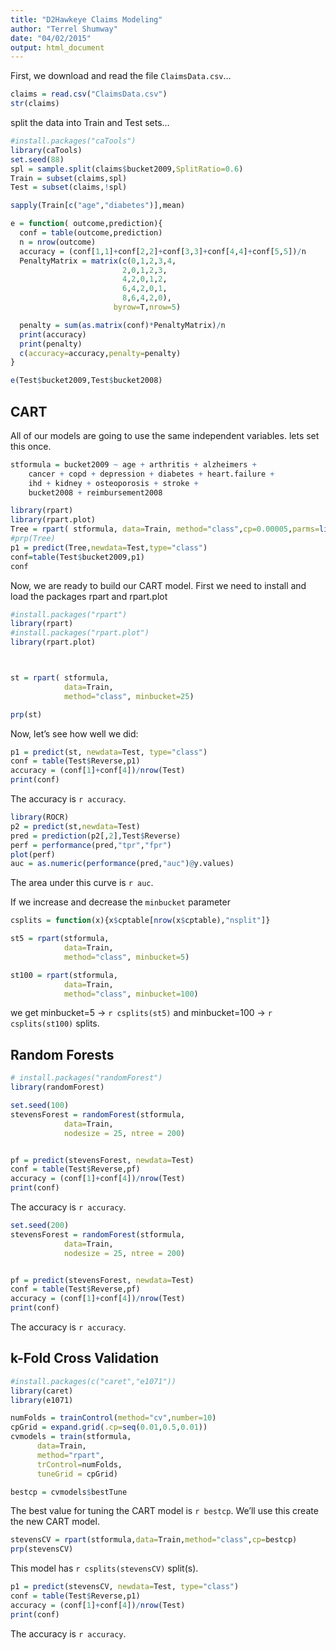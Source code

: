 ```yaml
---
title: "D2Hawkeye Claims Modeling"
author: "Terrel Shumway"
date: "04/02/2015"
output: html_document
---
```


First, we download and read the file `ClaimsData.csv`...

```r


claims = read.csv("ClaimsData.csv")
str(claims)

```

split the data into Train and Test sets...

```r
#install.packages("caTools")
library(caTools)
set.seed(88)
spl = sample.split(claims$bucket2009,SplitRatio=0.6)
Train = subset(claims,spl)
Test = subset(claims,!spl)

sapply(Train[c("age","diabetes")],mean)

e = function( outcome,prediction){
  conf = table(outcome,prediction)
  n = nrow(outcome)
  accuracy = (conf[1,1]+conf[2,2]+conf[3,3]+conf[4,4]+conf[5,5])/n
  PenaltyMatrix = matrix(c(0,1,2,3,4,
                         2,0,1,2,3,
                         4,2,0,1,2,
                         6,4,2,0,1,
                         8,6,4,2,0),
                       byrow=T,nrow=5)

  penalty = sum(as.matrix(conf)*PenaltyMatrix)/n
  print(accuracy)
  print(penalty)
  c(accuracy=accuracy,penalty=penalty)
}

e(Test$bucket2009,Test$bucket2008)

```

## CART

All of our models are going to use the same independent variables. lets set this once.
```r
stformula = bucket2009 ~ age + arthritis + alzheimers + 
    cancer + copd + depression + diabetes + heart.failure +
    ihd + kidney + osteoporosis + stroke +
    bucket2008 + reimbursement2008 

library(rpart)
library(rpart.plot)
Tree = rpart( stformula, data=Train, method="class",cp=0.00005,parms=list(loss=PenaltyMatrix))
#prp(Tree)
p1 = predict(Tree,newdata=Test,type="class")
conf=table(Test$bucket2009,p1)
conf
```


Now, we are ready to build our CART model. First we need to install and load the packages rpart and rpart.plot

```r
#install.packages("rpart")
library(rpart)
#install.packages("rpart.plot")
library(rpart.plot)



st = rpart( stformula, 
            data=Train,
            method="class", minbucket=25)

prp(st)
```

Now, let's see how well we did:

```r
p1 = predict(st, newdata=Test, type="class")
conf = table(Test$Reverse,p1)
accuracy = (conf[1]+conf[4])/nrow(Test)
print(conf)
```

The accuracy is `r accuracy`.

```r
library(ROCR)
p2 = predict(st,newdata=Test)
pred = prediction(p2[,2],Test$Reverse)
perf = performance(pred,"tpr","fpr")
plot(perf)
auc = as.numeric(performance(pred,"auc")@y.values)
```

The area under this curve is `r auc`.

If we increase and decrease the `minbucket` parameter

```r
csplits = function(x){x$cptable[nrow(x$cptable),"nsplit"]}

st5 = rpart(stformula, 
            data=Train,
            method="class", minbucket=5)

st100 = rpart(stformula, 
            data=Train,
            method="class", minbucket=100)

```

we get minbucket=5 -> `r csplits(st5)` and minbucket=100 -> `r csplits(st100)` splits.

## Random Forests

```r
# install.packages("randomForest")
library(randomForest)

set.seed(100)
stevensForest = randomForest(stformula, 
            data=Train,
            nodesize = 25, ntree = 200)


pf = predict(stevensForest, newdata=Test)
conf = table(Test$Reverse,pf)
accuracy = (conf[1]+conf[4])/nrow(Test)
print(conf)
```

The accuracy is `r accuracy`.

```r
set.seed(200)
stevensForest = randomForest(stformula, 
            data=Train,
            nodesize = 25, ntree = 200)


pf = predict(stevensForest, newdata=Test)
conf = table(Test$Reverse,pf)
accuracy = (conf[1]+conf[4])/nrow(Test)
print(conf)
```

The accuracy is `r accuracy`.

## k-Fold Cross Validation

```r
#install.packages(c("caret","e1071"))
library(caret)
library(e1071)

numFolds = trainControl(method="cv",number=10)
cpGrid = expand.grid(.cp=seq(0.01,0.5,0.01))
cvmodels = train(stformula, 
      data=Train,
      method="rpart",
      trControl=numFolds,
      tuneGrid = cpGrid)

bestcp = cvmodels$bestTune
```

The best value for tuning the CART model is `r bestcp`. We'll use this create the new CART model.

```r
stevensCV = rpart(stformula,data=Train,method="class",cp=bestcp)
prp(stevensCV)
```

This model has `r csplits(stevensCV)` split(s).

```r
p1 = predict(stevensCV, newdata=Test, type="class")
conf = table(Test$Reverse,p1)
accuracy = (conf[1]+conf[4])/nrow(Test)
print(conf)
```

The accuracy is `r accuracy`.
